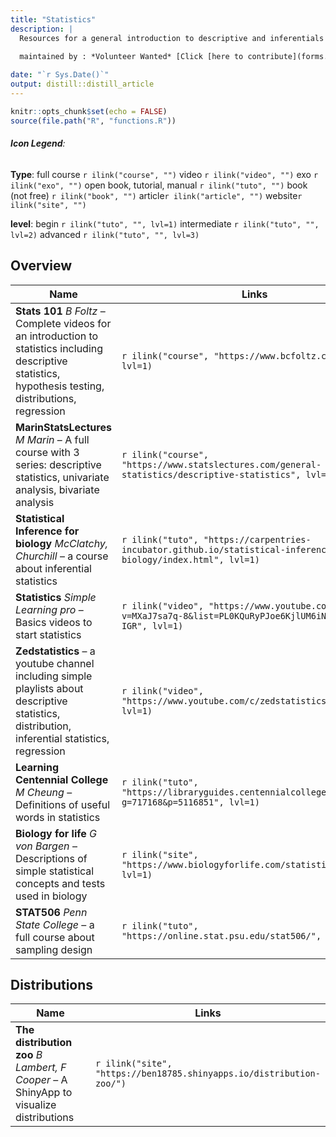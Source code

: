 ```yaml
---
title: "Statistics"
description: |
  Resources for a general introduction to descriptive and inferentials statistics
        
  maintained by : *Volunteer Wanted* [Click [here to contribute](forms.html)]{style="float:right"}

date: "`r Sys.Date()`"
output: distill::distill_article
---
```


```r
knitr::opts_chunk$set(echo = FALSE)
source(file.path("R", "functions.R"))
```
###### **Icon Legend**:
**Type**:
full course `r ilink("course", "")`
video `r ilink("video", "")`
exo `r ilink("exo", "")`
open book, tutorial, manual `r ilink("tuto", "")`
book (not free) `r ilink("book", "")`
article`r ilink("article", "")`
website`r ilink("site", "")`

**level**: begin `r ilink("tuto", "", lvl=1)` intermediate `r ilink("tuto", "", lvl=2)` advanced `r ilink("tuto", "", lvl=3)`


## Overview

| Name                                      | Links |
|-------------------------------------------|-------|
|**Stats  101** *B Foltz* -- Complete videos for an introduction to statistics including descriptive statistics, hypothesis testing, distributions, regression|`r ilink("course", "https://www.bcfoltz.com/blog/", lvl=1)`|
|**MarinStatsLectures** *M Marin* -- A full course with 3 series: descriptive statistics, univariate analysis, bivariate analysis |`r ilink("course", "https://www.statslectures.com/general-statistics/descriptive-statistics", lvl=1)`|
|**Statistical Inference for biology** *McClatchy, Churchill* --  a course about inferential statistics|`r ilink("tuto", "https://carpentries-incubator.github.io/statistical-inference-for-biology/index.html", lvl=1)`|
|**Statistics** *Simple Learning pro* -- Basics videos to start statistics|`r ilink("video", "https://www.youtube.com/watch?v=MXaJ7sa7q-8&list=PL0KQuRyPJoe6KjlUM6iNYgt8d0DwI-IGR", lvl=1)`|
|**Zedstatistics** -- a youtube channel including simple playlists about descriptive statistics, distribution, inferential statistics, regression|`r ilink("video", "https://www.youtube.com/c/zedstatistics/playlists", lvl=1)`|
|**Learning Centennial College** *M Cheung* -- Definitions of useful words in statistics|`r ilink("tuto", "https://libraryguides.centennialcollege.ca/c.php?g=717168&p=5116851", lvl=1)`|
|**Biology for life** *G von Bargen* --  Descriptions of simple statistical concepts and tests used in biology |`r ilink("site", "https://www.biologyforlife.com/statistics.html", lvl=1)`|
|**STAT506** *Penn State College* -- a full course  about sampling design|`r ilink("tuto", "https://online.stat.psu.edu/stat506/", lvl=1)`|




## Distributions

| Name                                      | Links |
|-------------------------------------------|-------|
|**The distribution zoo** *B Lambert, F Cooper* -- A ShinyApp to visualize distributions |`r ilink("site", "https://ben18785.shinyapps.io/distribution-zoo/")` |

